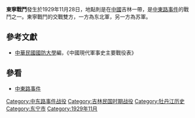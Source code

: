{{Infobox Military Conflict|
campaign=|
image=|
caption=|
conflict=東寧戰鬥|
date=1929年11月28日|
place=[[中國|中國]]吉林|
result=苏軍擊敗东北軍，佔領東北吉林大半|
combatant1=东北軍鄒作華部|
combatant2=苏軍| 
commander1=[[鄒作華|鄒作華]]|
commander2=[[加倫將軍|加倫將軍]]|
strength1=|
strength2=|
casualties1=|
casualties2=|
}}
'''東寧戰鬥'''發生於1929年11月28日，地點則是在[[中國|中國]]吉林一帶，是[[中東路事件|中東路事件]]的戰鬥之一。東寧戰鬥的交戰雙方，一方為东北軍，另一方為苏軍。

==參考文獻==
*[[中華民國|中華民國]][[國防大學_(臺灣)|國防大學]]編，《中國現代軍事史主要戰役表》
==參看==
*[[中東路事件|中東路事件]]

[[Category:中东路事件战役|Category:中东路事件战役]]
[[Category:吉林民国时期战役|Category:吉林民国时期战役]]
[[Category:牡丹江历史|Category:牡丹江历史]]
[[Category:东宁市|Category:东宁市]]
[[Category:1929年11月|Category:1929年11月]]